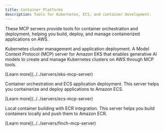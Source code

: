 ```yaml
---
title: Container Platforms
description: Tools for Kubernetes, ECS, and container development.
---
```



These MCP servers provide tools for container orchestration and deployment, helping you build, deploy, and manage containerized applications on AWS.

<CardGrid>
  <Card title="Amazon EKS MCP Server" icon="rocket">
    <div>
      <p>Kubernetes cluster management and application deployment. A Model Context Protocol (MCP) server for Amazon EKS that enables generative AI models to create and manage Kubernetes clusters on AWS through MCP tools.</p>
      <p class="tool-details">[Learn more](../../servers/eks-mcp-server)</p>
      <Badge text="Kubernetes" size="small"/>
    </div>
  </Card>

  <Card title="Amazon ECS MCP Server" icon="seti:docker">
    <div>
      <p>Container orchestration and ECS application deployment. This server helps you containerize and deploy applications to Amazon ECS.</p>
      <p class="tool-details">[Learn more](../../servers/ecs-mcp-server)</p>
      <Badge text="ECS" size="small"/>
    </div>
  </Card>

  <Card title="Finch MCP Server" icon="setting">
    <div>
      <p>Local container building with ECR integration. This server helps you build containers locally and push them to Amazon ECR.</p>
      <p class="tool-details">[Learn more](../../servers/finch-mcp-server)</p>
      <Badge text="Container Building" size="small"/>
    </div>
  </Card>
</CardGrid>
